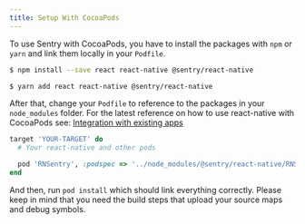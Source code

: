 ```yaml
---
title: Setup With CocoaPods
---
```


To use Sentry with CocoaPods, you have to install the packages with `npm` or `yarn` and link them locally in your `Podfile`.

```bash {tabTitle:npm}
$ npm install --save react react-native @sentry/react-native
```

```bash {tabTitle:Yarn}
$ yarn add react react-native @sentry/react-native
```

After that, change your `Podfile` to reference to the packages in your `node_modules` folder. For the latest reference on how to use react-native with CocoaPods see: [Integration with existing apps](https://facebook.github.io/react-native/docs/integration-with-existing-apps.html#configuring-cocoapods-dependencies)

```ruby
target 'YOUR-TARGET' do
  # Your react-native and other pods

  pod 'RNSentry', :podspec => '../node_modules/@sentry/react-native/RNSentry.podspec' # or your path to node_modules
end
```

And then, run `pod install` which should link everything correctly. Please keep in mind that you need the build steps that upload your source maps and debug symbols.
